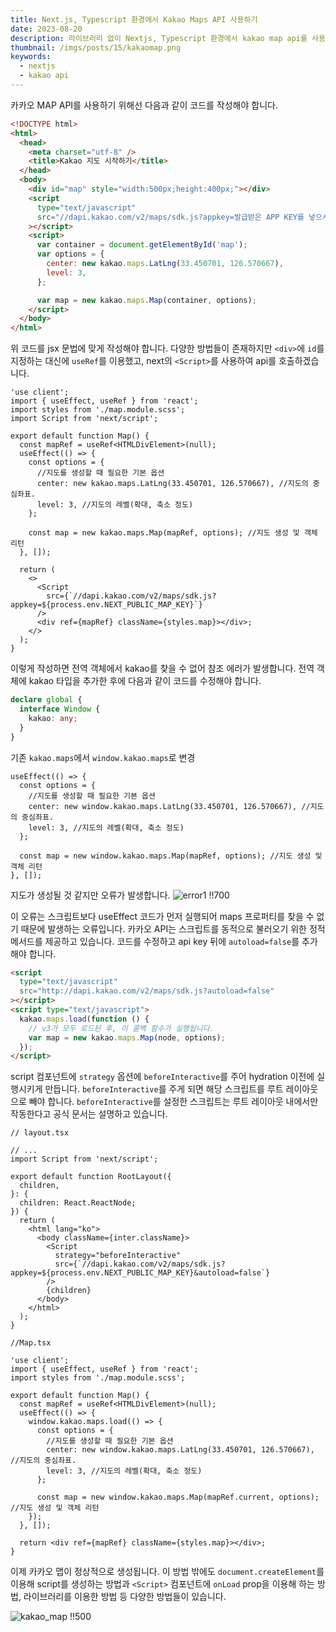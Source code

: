 ```yaml
---
title: Next.js, Typescript 환경에서 Kakao Maps API 사용하기
date: 2023-08-20
description: 라이브러리 없이 Nextjs, Typescript 환경에서 kakao map api를 사용하는 방법에 대해 알아보겠습니다.
thumbnail: /imgs/posts/15/kakaomap.png
keywords:
  - nextjs
  - kakao api
---
```


카카오 MAP API를 사용하기 위해선 다음과 같이 코드를 작성해야 합니다.

```html
<!DOCTYPE html>
<html>
  <head>
    <meta charset="utf-8" />
    <title>Kakao 지도 시작하기</title>
  </head>
  <body>
    <div id="map" style="width:500px;height:400px;"></div>
    <script
      type="text/javascript"
      src="//dapi.kakao.com/v2/maps/sdk.js?appkey=발급받은 APP KEY를 넣으시면 됩니다."
    ></script>
    <script>
      var container = document.getElementById('map');
      var options = {
        center: new kakao.maps.LatLng(33.450701, 126.570667),
        level: 3,
      };

      var map = new kakao.maps.Map(container, options);
    </script>
  </body>
</html>
```

위 코드를 jsx 문법에 맞게 작성해야 합니다. 다양한 방법들이 존재하지만 `<div>`에 `id`를 지정하는 대신에 `useRef`를 이용했고, next의 `<Script>`를 사용하여 api를 호출하겠습니다.

```tsx
'use client';
import { useEffect, useRef } from 'react';
import styles from './map.module.scss';
import Script from 'next/script';

export default function Map() {
  const mapRef = useRef<HTMLDivElement>(null);
  useEffect(() => {
    const options = {
      //지도를 생성할 때 필요한 기본 옵션
      center: new kakao.maps.LatLng(33.450701, 126.570667), //지도의 중심좌표.
      level: 3, //지도의 레벨(확대, 축소 정도)
    };

    const map = new kakao.maps.Map(mapRef, options); //지도 생성 및 객체 리턴
  }, []);

  return (
    <>
      <Script
        src={`//dapi.kakao.com/v2/maps/sdk.js?appkey=${process.env.NEXT_PUBLIC_MAP_KEY}`}
      />
      <div ref={mapRef} className={styles.map}></div>;
    </>
  );
}
```

이렇게 작성하면 전역 객체에서 kakao를 찾을 수 없어 참조 에러가 발생합니다. 전역 객체에 kakao 타입을 추가한 후에 다음과 같이 코드를 수정해야 합니다.

```ts
declare global {
  interface Window {
    kakao: any;
  }
}
```

기존 `kakao.maps`에서 `window.kakao.maps`로 변경

```tsx {4,8}
useEffect(() => {
  const options = {
    //지도를 생성할 때 필요한 기본 옵션
    center: new window.kakao.maps.LatLng(33.450701, 126.570667), //지도의 중심좌표.
    level: 3, //지도의 레벨(확대, 축소 정도)
  };

  const map = new window.kakao.maps.Map(mapRef, options); //지도 생성 및 객체 리턴
}, []);
```

지도가 생성될 것 같지만 오류가 발생합니다.
![error1 !!700](/imgs/posts/15/error1.png)

이 오류는 스크립트보다 useEffect 코드가 먼저 실행되어 maps 프로퍼티를 찾을 수 없기 때문에 발생하는 오류입니다. 카카오 API는 스크립트를 동적으로 불러오기 위한 정적 메서드를 제공하고 있습니다. 코드를 수정하고 api key 뒤에 `autoload=false`를 추가해야 합니다.

```html {3}
<script
  type="text/javascript"
  src="http://dapi.kakao.com/v2/maps/sdk.js?autoload=false"
></script>
<script type="text/javascript">
  kakao.maps.load(function () {
    // v3가 모두 로드된 후, 이 콜백 함수가 실행됩니다.
    var map = new kakao.maps.Map(node, options);
  });
</script>
```

script 컴포넌트에 `strategy` 옵션에 `beforeInteractive`를 주어 hydration 이전에 실행시키게 만듭니다. `beforeInteractive`를 주게 되면 해당 스크립트를 루트 레이아웃으로 빼야 합니다. `beforeInteractive`를 설정한 스크립트는 루트 레이아웃 내에서만 작동한다고 공식 문서는 설명하고 있습니다.

```tsx
// layout.tsx

// ...
import Script from 'next/script';

export default function RootLayout({
  children,
}: {
  children: React.ReactNode;
}) {
  return (
    <html lang="ko">
      <body className={inter.className}>
        <Script
          strategy="beforeInteractive"
          src={`//dapi.kakao.com/v2/maps/sdk.js?appkey=${process.env.NEXT_PUBLIC_MAP_KEY}&autoload=false`}
        />
        {children}
      </body>
    </html>
  );
}
```

```tsx
//Map.tsx

'use client';
import { useEffect, useRef } from 'react';
import styles from './map.module.scss';

export default function Map() {
  const mapRef = useRef<HTMLDivElement>(null);
  useEffect(() => {
    window.kakao.maps.load(() => {
      const options = {
        //지도를 생성할 때 필요한 기본 옵션
        center: new window.kakao.maps.LatLng(33.450701, 126.570667), //지도의 중심좌표.
        level: 3, //지도의 레벨(확대, 축소 정도)
      };

      const map = new window.kakao.maps.Map(mapRef.current, options); //지도 생성 및 객체 리턴
    });
  }, []);

  return <div ref={mapRef} className={styles.map}></div>;
}
```

이제 카카오 맵이 정상적으로 생성됩니다. 이 방법 밖에도 `document.createElement`를 이용해 script를 생성하는 방법과 `<Script>` 컴포넌트에 `onLoad` prop을 이용해 하는 방법, 라이브러리를 이용한 방법 등 다양한 방법들이 있습니다.

![kakao_map !!500](/imgs/posts/15/kakaomap.png)
